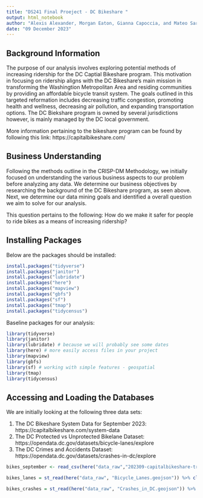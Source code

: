 ```yaml
---
title: "DS241 Final Proeject - DC Bikeshare "
output: html_notebook
author: "Alexis Alexander, Morgan Eaton, Gianna Capoccia, and Mateo Sarabia"
date: "09 December 2023"
---
```


## Background Information

The purpose of our analysis involves exploring potential methods of increasing ridership for the DC Captial Bikeshare program. This motivation in focusing on ridership aligns with the DC Bikeshare's main mission in transforming the Washingtion Metropolitan Area and residing communities by providing an affordable bicycle transit system. The goals outlined in this targeted reformation includes decreasing traffic congestion, promoting health and wellness, decreasing air pollution, and expanding transportation options. The DC Biekshare program is owned by several jurisdictions however, is mainly managed by the DC local government.  

More information pertaining to the bikeshare program can be found by following this link: https://capitalbikeshare.com/

## Business Understanding 

Following the methods outline in the CRISP-DM Methodology, we initially focused on understanding the various business aspects to our problem before analyzing any data. We determine our business objectives by researching the background of the DC Bikeshare program, as seen above. Next, we determine our data mining goals and identified a overall question we aim to solve for our analysis.

This question pertains to the following: How do we make it safer for people to ride bikes as a means of increasing ridership?


## Installing Packages 

Below are the packages should be installed:

```r
install.packages("tidyverse")
install.packages("janitor")
install.packages("lubridate")
install.packages("here")
install.packages("mapview")
install.packages("gbfs")
install.packages("sf")
install.packages("tmap")
install.packages("tidycensus")
```

Baseline packages for our analysis: 

```r
library(tidyverse)
library(janitor)
library(lubridate) # because we will probably see some dates
library(here) # more easily access files in your project
library(mapview)
library(gbfs)
library(sf) # working with simple features - geospatial
library(tmap)
library(tidycensus)
```

## Accessing and Loading the Databases 

We are initially looking at the following three data sets:

1. The DC Bikeshare System Data for September 2023: https://capitalbikeshare.com/system-data
2. The DC Protected vs Unprotected Bikelane Dataset: https://opendata.dc.gov/datasets/bicycle-lanes/explore
3. The DC Crimes and Accidents Dataset: https://opendata.dc.gov/datasets/crashes-in-dc/explore

```r
bikes_september <- read_csv(here("data_raw","202309-capitalbikeshare-tripdata.csv"))%>% clean_names() 
```

```r
bikes_lanes = st_read(here("data_raw", "Bicycle_Lanes.geojson")) %>% clean_names()
```

```r
bikes_crashes = st_read(here("data_raw", "Crashes_in_DC.geojson")) %>% clean_names()
```







